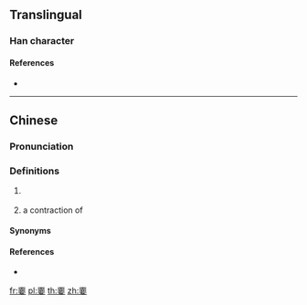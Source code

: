 {{character info/new}}
==Translingual==

===Han character===
{{Han char|rn=38|rad=女|as=10|sn=13|four=|canj=MFMWV|ids=⿱不要}}

====References====
* {{Han ref|kx=0269.181|hdz=21071.130|uh=5AD1|ud=23249}}

----
==Chinese==
{{zh-forms}}

===Pronunciation===
{{zh-pron
|m=biáo
|m-s=biao4
|c=biu3
|mn=biàu
|cat=
}}

===Definitions===
{{zh-hanzi}}

# {{lb|zh|regional|dialectal}} {{contraction of|lang=zh|不要}}
# {{lb|zh|Min Nan}} a contraction of {{m|nan|bô iàu|tr={{m|zh|無要}}}} {{rfv-sense}}

====Synonyms==== 
{{zh-dial|別}}

====References====
* {{R:yue:Jyutping Database}}

[[fr:嫑]]
[[pl:嫑]]
[[th:嫑]]
[[zh:嫑]]
